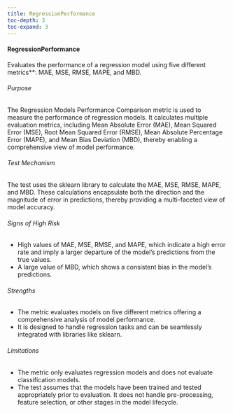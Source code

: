 ```yaml
---
title: RegressionPerformance
toc-depth: 3
toc-expand: 3
---
```







 
#### RegressionPerformance

Evaluates the performance of a regression model using five different metrics**: MAE, MSE, RMSE, MAPE, and MBD.

###### Purpose

The Regression Models Performance Comparison metric is used to measure the performance of regression models. It
calculates multiple evaluation metrics, including Mean Absolute Error (MAE), Mean Squared Error (MSE),
Root Mean Squared Error (RMSE), Mean Absolute Percentage Error (MAPE), and Mean Bias Deviation (MBD), thereby
enabling a comprehensive view of model performance.

###### Test Mechanism

The test uses the sklearn library to calculate the MAE, MSE, RMSE, MAPE, and MBD. These calculations encapsulate both
the direction and the magnitude of error in predictions, thereby providing a multi-faceted view of model accuracy.

###### Signs of High Risk

- High values of MAE, MSE, RMSE, and MAPE, which indicate a high error rate and imply a larger departure of the
model's predictions from the true values.
- A large value of MBD, which shows a consistent bias in the model’s predictions.

###### Strengths

- The metric evaluates models on five different metrics offering a comprehensive analysis of model performance.
- It is designed to handle regression tasks and can be seamlessly integrated with libraries like sklearn.

###### Limitations

- The metric only evaluates regression models and does not evaluate classification models.
- The test assumes that the models have been trained and tested appropriately prior to evaluation. It does not
handle pre-processing, feature selection, or other stages in the model lifecycle.




 